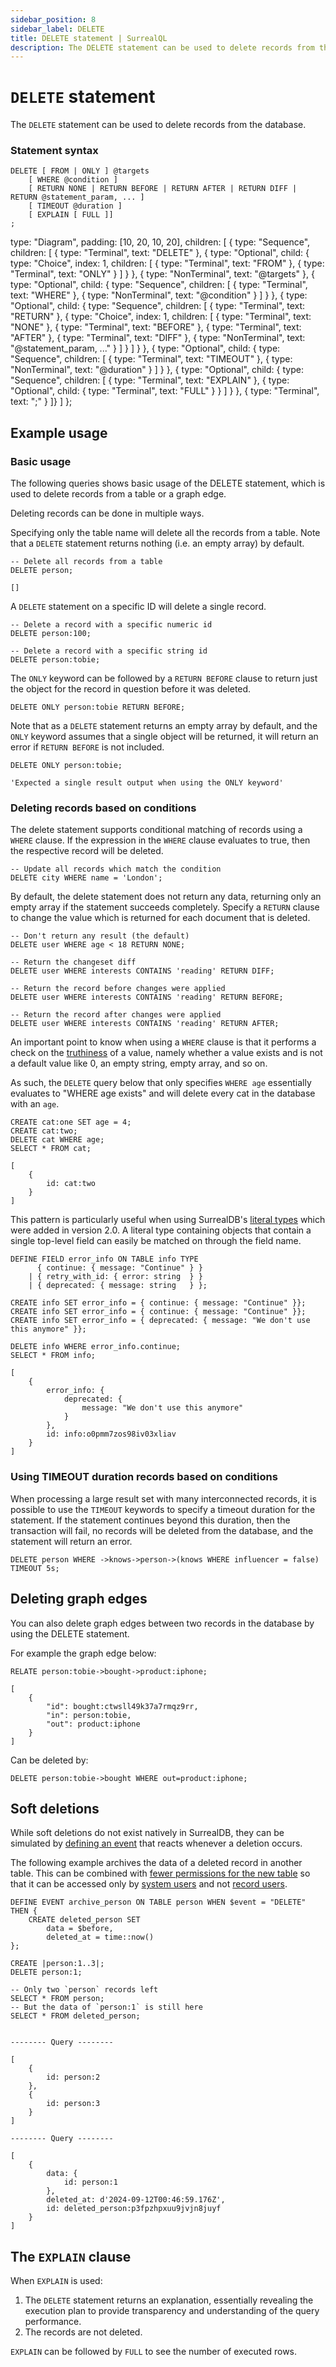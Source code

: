 ```yaml
---
sidebar_position: 8
sidebar_label: DELETE
title: DELETE statement | SurrealQL
description: The DELETE statement can be used to delete records from the database.
---
```


# `DELETE` statement

The `DELETE` statement can be used to delete records from the database.


### Statement syntax

<Tabs syncKey="delete-statement">
  <TabItem label="SurrealQL Syntax">

```syntax title="SurrealQL Syntax"
DELETE [ FROM | ONLY ] @targets
	[ WHERE @condition ]
	[ RETURN NONE | RETURN BEFORE | RETURN AFTER | RETURN DIFF | RETURN @statement_param, ... ]
	[ TIMEOUT @duration ]
	[ EXPLAIN [ FULL ]]
;
```

  </TabItem>
  <TabItem label="Railroad Diagram">

  type: "Diagram",
  padding: [10, 20, 10, 20],
  children: [
    { type: "Sequence", children: [
      { type: "Terminal", text: "DELETE" },
      { type: "Optional", child: { type: "Choice", index: 1, children: [ { type: "Terminal", text: "FROM" }, { type: "Terminal", text: "ONLY" } ] } },
      { type: "NonTerminal", text: "@targets" },
      { type: "Optional", child: { type: "Sequence", children: [ { type: "Terminal", text: "WHERE" }, { type: "NonTerminal", text: "@condition" } ] } },
      { type: "Optional", child: { type: "Sequence", children: [ { type: "Terminal", text: "RETURN" }, { type: "Choice", index: 1, children: [ { type: "Terminal", text: "NONE" }, { type: "Terminal", text: "BEFORE" }, { type: "Terminal", text: "AFTER" }, { type: "Terminal", text: "DIFF" }, { type: "NonTerminal", text: "@statement_param, ..." } ] } ] } },
      { type: "Optional", child: { type: "Sequence", children: [ { type: "Terminal", text: "TIMEOUT" }, { type: "NonTerminal", text: "@duration" } ] } },
      { type: "Optional", child: { type: "Sequence", children: [ { type: "Terminal", text: "EXPLAIN" }, { type: "Optional", child: { type: "Terminal", text: "FULL" } } ] } },
      { type: "Terminal", text: ";" }
    ]}
  ]
};

<RailroadDiagram ast={deleteAst} className="my-6" />

  </TabItem>
</Tabs>

## Example usage

### Basic usage

The following queries shows basic usage of the DELETE statement, which is used to delete records from a table or a graph edge.

Deleting records can be done in multiple ways.

Specifying only the table name will delete all the records from a table. Note that a `DELETE` statement returns nothing (i.e. an empty array) by default.

```surql
-- Delete all records from a table
DELETE person;
```

```surql title="Output"
[]
```

A `DELETE` statement on a specific ID will delete a single record.

```surql
-- Delete a record with a specific numeric id
DELETE person:100;

-- Delete a record with a specific string id
DELETE person:tobie;
```

The `ONLY` keyword can be followed by a `RETURN BEFORE` clause to return just the object for the record in question before it was deleted.

```surql
DELETE ONLY person:tobie RETURN BEFORE;
```

Note that as a `DELETE` statement returns an empty array by default, and the `ONLY` keyword assumes that a single object will be returned, it will return an error if `RETURN BEFORE` is not included.

```surql
DELETE ONLY person:tobie;
```

```surql title="Output"
'Expected a single result output when using the ONLY keyword'
```

### Deleting records based on conditions

The delete statement supports conditional matching of records using a `WHERE` clause. If the expression in the `WHERE` clause evaluates to true, then the respective record will be deleted.

```surql
-- Update all records which match the condition
DELETE city WHERE name = 'London';
```

By default, the delete statement does not return any data, returning only an empty array if the statement succeeds completely. Specify a `RETURN` clause to change the value which is returned for each document that is deleted.

```surql
-- Don't return any result (the default)
DELETE user WHERE age < 18 RETURN NONE;

-- Return the changeset diff
DELETE user WHERE interests CONTAINS 'reading' RETURN DIFF;

-- Return the record before changes were applied
DELETE user WHERE interests CONTAINS 'reading' RETURN BEFORE;

-- Return the record after changes were applied
DELETE user WHERE interests CONTAINS 'reading' RETURN AFTER;
```

An important point to know when using a `WHERE` clause is that it performs a check on the [truthiness](/docs/surrealql/datamodel/values#values-and-truthiness) of a value, namely whether a value exists and is not a default value like 0, an empty string, empty array, and so on.

As such, the `DELETE` query below that only specifies `WHERE age` essentially evaluates to "WHERE age exists" and will delete every cat in the database with an `age`.

```surql
CREATE cat:one SET age = 4;
CREATE cat:two;
DELETE cat WHERE age;
SELECT * FROM cat;
```

```surql title="Output"
[
	{
		id: cat:two
	}
]
```

This pattern is particularly useful when using SurrealDB's [literal types](/docs/surrealql/datamodel/literals) which were added in version 2.0. A literal type containing objects that contain a single top-level field can easily be matched on through the field name.

```surql
DEFINE FIELD error_info ON TABLE info TYPE
      { continue: { message: "Continue" } }
    | { retry_with_id: { error: string  } }
    | { deprecated: { message: string   } };

CREATE info SET error_info = { continue: { message: "Continue" }};
CREATE info SET error_info = { continue: { message: "Continue" }};
CREATE info SET error_info = { deprecated: { message: "We don't use this anymore" }};

DELETE info WHERE error_info.continue;
SELECT * FROM info;
```

```surql title="Output"
[
	{
		error_info: {
			deprecated: {
				message: "We don't use this anymore"
			}
		},
		id: info:o0pmm7zos98iv03xliav
	}
]
```

### Using TIMEOUT duration records based on conditions
When processing a large result set with many interconnected records, it is possible to use the `TIMEOUT` keywords to specify a timeout duration for the statement. If the statement continues beyond this duration, then the transaction will fail, no records will be deleted from the database, and the statement will return an error.

```surql
DELETE person WHERE ->knows->person->(knows WHERE influencer = false) TIMEOUT 5s;
```

## Deleting graph edges

You can also delete graph edges between two records in the database by using the DELETE statement.

For example the graph edge below:

```surql
RELATE person:tobie->bought->product:iphone;

[
	{
		"id": bought:ctwsll49k37a7rmqz9rr,
		"in": person:tobie,
		"out": product:iphone
	}
]
```

Can be deleted by:

```surql
DELETE person:tobie->bought WHERE out=product:iphone;
```

## Soft deletions

While soft deletions do not exist natively in SurrealDB, they can be simulated by [defining an event](/docs/surrealql/statements/define/event) that reacts whenever a deletion occurs.

The following example archives the data of a deleted record in another table. This can be combined with  [fewer permissions for the new table](/docs/surrealql/statements/define/table#defining-permissions) so that it can be accessed only by [system users](/docs/surrealql/statements/define/user) and not [record users](/docs/surrealql/statements/define/access/record).

```surql
DEFINE EVENT archive_person ON TABLE person WHEN $event = "DELETE" THEN {
    CREATE deleted_person SET
        data = $before,
        deleted_at = time::now()
};

CREATE |person:1..3|;
DELETE person:1;

-- Only two `person` records left
SELECT * FROM person;
-- But the data of `person:1` is still here
SELECT * FROM deleted_person;
```

```surql title="Output"

-------- Query --------

[
	{
		id: person:2
	},
	{
		id: person:3
	}
]

-------- Query --------

[
	{
		data: {
			id: person:1
		},
		deleted_at: d'2024-09-12T00:46:59.176Z',
		id: deleted_person:p3fpzhpxuu9jvjn8juyf
	}
]
```

## The `EXPLAIN` clause

When `EXPLAIN` is used:

1. The `DELETE` statement returns an explanation, essentially revealing the execution plan to provide transparency and understanding of the query performance.
2. The records are not deleted.

`EXPLAIN` can be followed by `FULL` to see the number of executed rows.